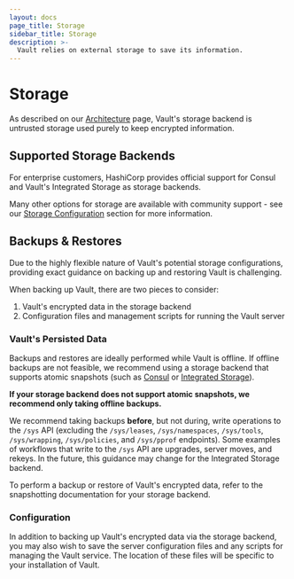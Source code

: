 ```yaml
---
layout: docs
page_title: Storage
sidebar_title: Storage
description: >-
  Vault relies on external storage to save its information.
---
```


# Storage

As described on our [Architecture](/docs/internals/architecture) page, Vault's storage backend is untrusted storage used purely to keep encrypted information.

## Supported Storage Backends

For enterprise customers, HashiCorp provides official support for Consul and Vault's Integrated Storage as storage backends.

Many other options for storage are available with community support - see our [Storage Configuration](/docs/configuration/storage) section for more information.

## Backups & Restores

Due to the highly flexible nature of Vault's potential storage configurations, providing exact guidance on backing up and restoring Vault is challenging.

When backing up Vault, there are two pieces to consider:

1. Vault's encrypted data in the storage backend
2. Configuration files and management scripts for running the Vault server

### Vault's Persisted Data

Backups and restores are ideally performed while Vault is offline. If offline backups are not feasible, we recommend using a storage backend that supports atomic snapshots (such as [Consul](https://www.consul.io/docs/commands/snapshot.html) or [Integrated Storage](https://www.vaultproject.io/docs/commands/operator/raft#snapshot)).

**If your storage backend does not support atomic snapshots, we recommend only taking offline backups.**

We recommend taking backups **before**, but not during, write operations to the `/sys` API (excluding the `/sys/leases`, `/sys/namespaces`, `/sys/tools`, `/sys/wrapping`, `/sys/policies`, and `/sys/pprof` endpoints). Some examples of workflows that write to the `/sys` API are upgrades, server moves, and rekeys. In the future, this guidance may change for the Integrated Storage backend.

To perform a backup or restore of Vault's encrypted data, refer to the snapshotting documentation for your storage backend.

### Configuration

In addition to backing up Vault's encrypted data via the storage backend, you may also wish to save the server configuration files and any scripts for managing the Vault service. The location of these files will be specific to your installation of Vault.
